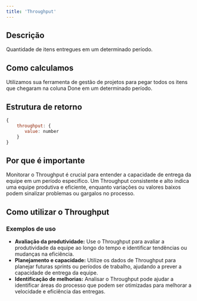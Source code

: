 ```yaml
---
title: 'Throughput'
---
```


## Descrição

Quantidade de itens entregues em um determinado período.

## Como calculamos

Utilizamos sua ferramenta de gestão de projetos para pegar todos os itens que chegaram na coluna Done em um determinado período.

## Estrutura de retorno

```javascript
{
    throughput: {
       value: number
    }
}
```

## Por que é importante
Monitorar o Throughput é crucial para entender a capacidade de entrega da equipe em um período específico. Um Throughput consistente e alto indica uma equipe produtiva e eficiente, enquanto variações ou valores baixos podem sinalizar problemas ou gargalos no processo.

## Como utilizar o Throughput
### Exemplos de uso
* **Avaliação da produtividade:** Use o Throughput para avaliar a produtividade da equipe ao longo do tempo e identificar tendências ou mudanças na eficiência.
* **Planejamento e capacidade:** Utilize os dados de Throughput para planejar futuras sprints ou períodos de trabalho, ajudando a prever a capacidade de entrega da equipe.
* **Identificação de melhorias:** Analisar o Throughput pode ajudar a identificar áreas do processo que podem ser otimizadas para melhorar a velocidade e eficiência das entregas.
